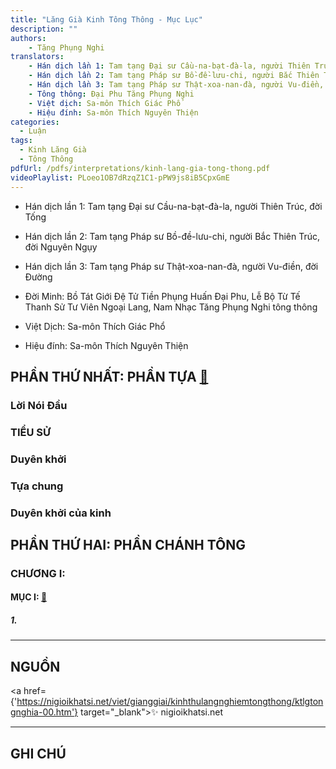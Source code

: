 ```yaml
---
title: "Lăng Già Kinh Tông Thông - Mục Lục"
description: ""
authors:
    - Tăng Phụng Nghi
translators:
    - Hán dịch lần 1: Tam tạng Đại sư Cầu-na-bạt-đà-la, người Thiên Trúc, đời Tống.
    - Hán dịch lần 2: Tam tạng Pháp sư Bồ-đề-lưu-chi, người Bắc Thiên Trúc, đời Nguyên Ngụy.
    - Hán dịch lần 3: Tam tạng Pháp sư Thật-xoa-nan-đà, người Vu-điền, đời Đường.
    - Tông thông: Đại Phu Tăng Phụng Nghi
    - Việt dịch: Sa-môn Thích Giác Phổ
    - Hiệu đính: Sa-môn Thích Nguyên Thiện
categories:
  - Luận
tags:
  - Kinh Lăng Già
  - Tông Thông
pdfUrl: /pdfs/interpretations/kinh-lang-gia-tong-thong.pdf
videoPlaylist: PLoeo1OB7dRzqZ1C1-pPW9js8iB5CpxGmE
---
```


- Hán dịch lần 1: Tam tạng Đại sư Cầu-na-bạt-đà-la, người Thiên Trúc, đời Tống

- Hán dịch lần 2: Tam tạng Pháp sư Bồ-đề-lưu-chi, người Bắc Thiên Trúc, đời Nguyên Ngụy

- Hán dịch lần 3: Tam tạng Pháp sư Thật-xoa-nan-đà, người Vu-điền, đời Đường

- Đời Minh: Bồ Tát Giới Đệ Tử Tiền Phụng Huấn Đại Phu, Lễ Bộ Từ Tế Thanh Sử Tư Viên Ngoại Lang, Nam Nhạc Tăng Phụng Nghi tông thông

- Việt Dịch: Sa-môn Thích Giác Phổ

- Hiệu đính: Sa-môn Thích Nguyên Thiện

## PHẦN THỨ NHẤT: PHẦN TỰA [🔗](/interpretations/lang-nghiem-tong-thong-phan-tua)

### Lời Nói Đầu

### TIỂU SỬ

### Duyên khởi

### Tựa chung

### Duyên khởi của kinh

## PHẦN THỨ HAI: PHẦN CHÁNH TÔNG

### CHƯƠNG I:

#### MỤC I: [🔗](/interpretations/lang-nghiem-tong-thong-chuong-1-muc-1-gan-hoi-cai-tam)

##### 1.


<hr class="blog-rule" />

## NGUỒN

<a href={'https://nigioikhatsi.net/viet/gianggiai/kinhthulangnghiemtongthong/ktlgtongnghia-00.htm'} target="_blank">✨ nigioikhatsi.net</a>

<hr class="blog-rule" />

## GHI CHÚ

[^1]: ⭐️
